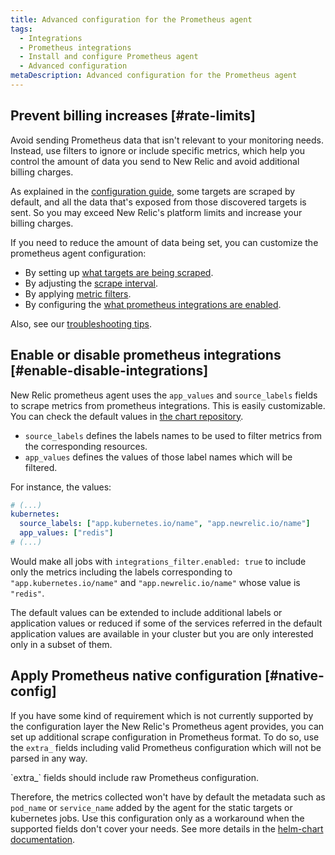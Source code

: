 ```yaml
---
title: Advanced configuration for the Prometheus agent
tags:
  - Integrations
  - Prometheus integrations
  - Install and configure Prometheus agent
  - Advanced configuration
metaDescription: Advanced configuration for the Prometheus agent
---
```


## Prevent billing increases [#rate-limits]

Avoid sending Prometheus data that isn't relevant to your monitoring needs. Instead, use filters to ignore or include specific metrics, which help you control the amount of data you send to New Relic and avoid additional billing charges.

As explained in the [configuration guide](/docs/infrastructure/prometheus-integrations/install-configure-prometheus-agent/setup-prometheus-agent), some targets are scraped by default, and all the data that's exposed from those discovered targets is sent. So you may exceed New Relic's platform limits and increase your billing charges.

If you need to reduce the amount of data being set, you can customize the prometheus agent configuration:

* By setting up [what targets are being scraped](/docs/infrastructure/prometheus-integrations/install-configure-prometheus-agent/setup-prometheus-agent#scrape-prometheus-integrations).
* By adjusting the [scrape interval](/docs/infrastructure/prometheus-integrations/install-configure-prometheus-agent/setup-prometheus-agent#target-scrape-interval).
* By applying [metric filters](/docs/infrastructure/prometheus-integrations/install-configure-prometheus-agent/setup-prometheus-agent#drop-keep-metrics).
* By configuring the [what prometheus integrations are enabled](/docs/infrastructure/prometheus-integrations/install-configure-prometheus-agent/advanced-configuration#enable-disable-integrations).

Also, see our [troubleshooting tips](/docs/infrastructure/prometheus-integrations/install-configure-prometheus-agent/troubleshooting-guide).

## Enable or disable prometheus integrations [#enable-disable-integrations]

New Relic prometheus agent uses the `app_values` and `source_labels` fields to scrape metrics from prometheus integrations. This is easily customizable. You can check the default values in [the chart repository](https://github.com/newrelic/newrelic-prometheus-configurator/blob/main/charts/newrelic-prometheus-agent/values.yaml).

* `source_labels` defines the labels names to be used to filter metrics from the corresponding resources.
* `app_values` defines the values of those label names which will be filtered.

For instance, the values:

```yaml
# (...)
kubernetes:
  source_labels: ["app.kubernetes.io/name", "app.newrelic.io/name"]
  app_values: ["redis"]
# (...)
```

Would make all jobs with `integrations_filter.enabled: true` to include only the metrics including the labels corresponding to `"app.kubernetes.io/name"` and `"app.newrelic.io/name"` whose value is `"redis"`.

The default values can be extended to include additional labels or application values or reduced if some of the services referred in the default application values are available in your cluster but you are only interested only in a subset of them.


## Apply Prometheus native configuration [#native-config]

If you have some kind of requirement which is not currently supported by the configuration layer the New Relic's Prometheus agent provides, you can set up additional scrape configuration in Prometheus format. To do so, use the `extra_` fields including valid Prometheus configuration which will not be parsed in any way.

<Callout variant='important'>
  `extra_` fields should include raw Prometheus configuration.
</Callout>

Therefore, the metrics collected won't have by default the metadata such as `pod_name` or `service_name` added by the agent for the static targets or kubernetes jobs. Use this configuration only as a workaround when the supported fields don't cover your needs. See more details in the [helm-chart documentation](https://github.com/newrelic/newrelic-prometheus-configurator/blob/main/charts/newrelic-prometheus-agent/README.md).
